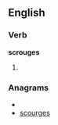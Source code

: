 
==English==

===Verb===
'''scrouges'''

# {{third-person singular of|[[scrouge]]}}

===Anagrams===
* {{alphagram|cegorssu}}
* [[scourges#English|scourges]]